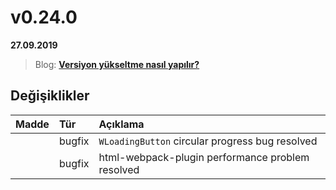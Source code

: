 
# v0.24.0

**27.09.2019**

> Blog: [__Versiyon yükseltme nasıl yapılır?__](/blog/how-to-version-upgrade)

## Değişiklikler

| Madde             | Tür           | Açıklama                                                                                          |
|:------------------|:--------------|:--------------------------------------------------------------------------------------------------|
|                   | bugfix        | `WLoadingButton` circular progress bug resolved                                                   |
|                   | bugfix        | html-webpack-plugin performance problem resolved                                                  |

<br/>